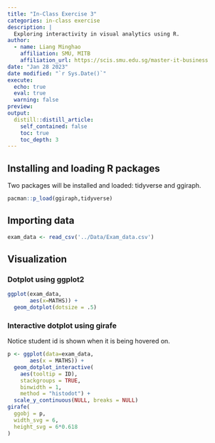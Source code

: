 ```yaml
---
title: "In-Class Exercise 3"
categories: in-class exercise
description: |
  Exploring interactivity in visual analytics using R.
author:
  - name: Liang Minghao
    affiliation: SMU, MITB
    affiliation_url: https://scis.smu.edu.sg/master-it-business
date: "Jan 28 2023"
date modified: "`r Sys.Date()`"
execute: 
  echo: true
  eval: true
  warning: false
preview: 
output:
  distill::distill_article:
    self_contained: false
    toc: true
    toc_depth: 3
---
```


## Installing and loading R packages

Two packages will be installed and loaded: tidyverse and ggiraph.

```r
pacman::p_load(ggiraph,tidyverse)
```

## Importing data

```r
exam_data <- read_csv('../Data/Exam_data.csv')
```

## Visualization
### Dotplot using ggplot2
```r
ggplot(exam_data,
       aes(x=MATHS)) +
  geom_dotplot(dotsize = .5)
```
### Interactive dotplot using girafe
Notice student id is shown when it is being hovered on.
```r
p <- ggplot(data=exam_data, 
       aes(x = MATHS)) +
  geom_dotplot_interactive(
    aes(tooltip = ID),
    stackgroups = TRUE, 
    binwidth = 1, 
    method = "histodot") +
  scale_y_continuous(NULL, breaks = NULL)
girafe(
  ggobj = p,
  width_svg = 6,
  height_svg = 6*0.618
)
```

```r
```

```r
```
